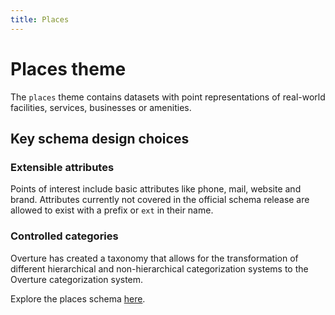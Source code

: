 ```yaml
---
title: Places
---
```


# Places theme

The `places` theme contains datasets with point representations of real-world facilities, services, businesses or amenities.

## Key schema design choices

### Extensible attributes
Points of interest include basic attributes like phone, mail, website and brand. Attributes currently not covered in the official schema release are allowed to exist with a prefix or `ext` in their name. 

### Controlled categories
Overture has created a taxonomy that allows for the transformation of different hierarchical and non-hierarchical categorization systems to the Overture categorization system. 

Explore the places schema [here](/reference/places/place).
